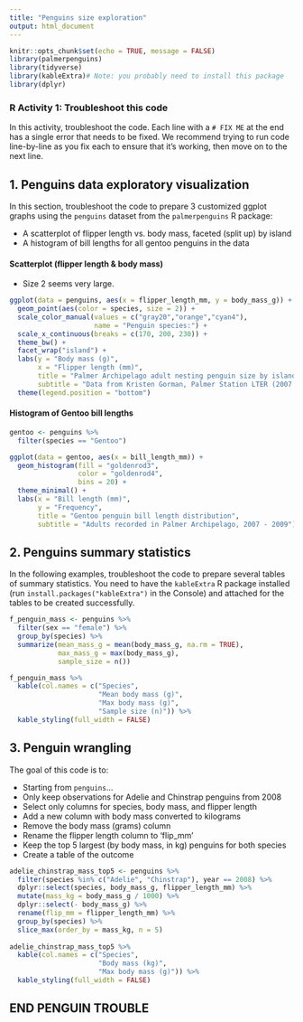 ```yaml
---
title: "Penguins size exploration"
output: html_document
---
```


```r
knitr::opts_chunk$set(echo = TRUE, message = FALSE)
library(palmerpenguins)
library(tidyverse) 
library(kableExtra)# Note: you probably need to install this package
library(dplyr)
```

### R Activity 1: Troubleshoot this code

In this activity, troubleshoot the code. Each line with a `# FIX ME` at the end has a single error that needs to be fixed. We recommend trying to run code line-by-line as you fix each to ensure that it's working, then move on to the next line. 

## 1. Penguins data exploratory visualization

In this section, troubleshoot the code to prepare 3 customized ggplot graphs using the `penguins` dataset from the `palmerpenguins` R package: 

- A scatterplot of flipper length vs. body mass, faceted (split up) by island
- A histogram of bill lengths for all gentoo penguins in the data

#### Scatterplot (flipper length & body mass)

- Size 2 seems very large.

```r
ggplot(data = penguins, aes(x = flipper_length_mm, y = body_mass_g)) +
  geom_point(aes(color = species, size = 2)) +
  scale_color_manual(values = c("gray20","orange","cyan4"), 
                     name = "Penguin species:") +
  scale_x_continuous(breaks = c(170, 200, 230)) +
  theme_bw() +
  facet_wrap("island") +
  labs(y = "Body mass (g)",
       x = "Flipper length (mm)",
       title = "Palmer Archipelago adult nesting penguin size by island",
       subtitle = "Data from Kristen Gorman, Palmer Station LTER (2007 - 2009)") +
  theme(legend.position = "bottom")
```
#### Histogram of Gentoo bill lengths

```r
gentoo <- penguins %>%
  filter(species == "Gentoo")

ggplot(data = gentoo, aes(x = bill_length_mm)) +
  geom_histogram(fill = "goldenrod3", 
                 color = "goldenrod4",
                 bins = 20) + 
  theme_minimal() +
  labs(x = "Bill length (mm)",
       y = "Frequency",
       title = "Gentoo penguin bill length distribution",
       subtitle = "Adults recorded in Palmer Archipelago, 2007 - 2009")
```
## 2. Penguins summary statistics

In the following examples, troubleshoot the code to prepare several tables of summary statistics. You need to have the `kableExtra` R package installed (run `install.packages("kableExtra")` in the Console) and attached for the tables to be created successfully. 

```r
f_penguin_mass <- penguins %>% 
  filter(sex == "female") %>%
  group_by(species) %>% 
  summarize(mean_mass_g = mean(body_mass_g, na.rm = TRUE),
            max_mass_g = max(body_mass_g),
            sample_size = n())

f_penguin_mass %>% 
  kable(col.names = c("Species",
                      "Mean body mass (g)", 
                      "Max body mass (g)",
                      "Sample size (n)")) %>% 
  kable_styling(full_width = FALSE)
```

## 3. Penguin wrangling

The goal of this code is to: 

- Starting from `penguins`...
- Only keep observations for Adelie and Chinstrap penguins from 2008
- Select only columns for species, body mass, and flipper length
- Add a new column with body mass converted to kilograms
- Remove the body mass (grams) column
- Rename the flipper length column to 'flip_mm'
- Keep the top 5 largest (by body mass, in kg) penguins for both species
- Create a table of the outcome

```r
adelie_chinstrap_mass_top5 <- penguins %>%
  filter(species %in% c("Adelie", "Chinstrap"), year == 2008) %>%
  dplyr::select(species, body_mass_g, flipper_length_mm) %>%
  mutate(mass_kg = body_mass_g / 1000) %>%
  dplyr::select(- body_mass_g) %>%
  rename(flip_mm = flipper_length_mm) %>% 
  group_by(species) %>% 
  slice_max(order_by = mass_kg, n = 5)
  
adelie_chinstrap_mass_top5 %>% 
  kable(col.names = c("Species",
                      "Body mass (kg)", 
                      "Max body mass (g)")) %>% 
  kable_styling(full_width = FALSE)
```

## END PENGUIN TROUBLE

